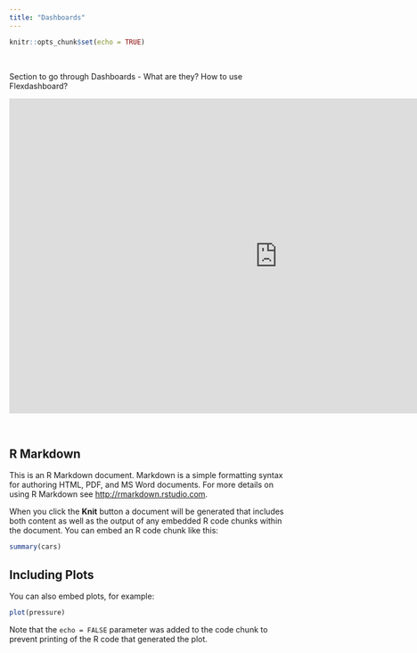 ```yaml
---
title: "Dashboards"
---
```


```r
knitr::opts_chunk$set(echo = TRUE)
```
&nbsp;  

Section to go through Dashboards - What are they? How to use Flexdashboard?
&nbsp;  

<center>
<iframe src="https://4mosteurope.sharepoint.com/sites/traininganddevelopment/_layouts/15/Doc.aspx?sourcedoc={54a1b0a2-cb33-4989-9ca3-32d8da037ad0}&amp;action=embedview&amp;wdAr=1.7777777777777776" width="962px" height="565px" frameborder="0">This is an embedded <a target="_blank" href="https://office.com">Microsoft Office</a> presentation, powered by <a target="_blank" href="https://office.com/webapps">Office</a>.</iframe>
</center>
&nbsp;  

## R Markdown

This is an R Markdown document. Markdown is a simple formatting syntax for authoring HTML, PDF, and MS Word documents. For more details on using R Markdown see <http://rmarkdown.rstudio.com>.

When you click the **Knit** button a document will be generated that includes both content as well as the output of any embedded R code chunks within the document. You can embed an R code chunk like this:

```r
summary(cars)
```

## Including Plots

You can also embed plots, for example:

```r
plot(pressure)
```

Note that the `echo = FALSE` parameter was added to the code chunk to prevent printing of the R code that generated the plot.
